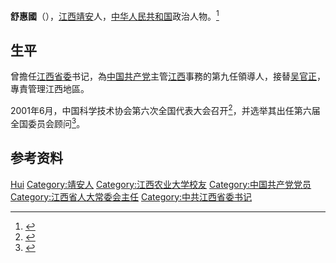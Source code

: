 '''舒惠國'''（{{bd|1938年|7月||catIdx=S舒惠国}}），[[江西|江西]][[靖安|靖安]]人，[[中华人民共和国|中华人民共和国]]政治人物。<ref>{{Cite journal|url=https://kns.cnki.net/KCMS/detail/detail.aspx?dbcode=CJFQ&dbname=CJFD2004&filename=FMYZ200403005&v=MzE4NDNVUkxPZVplZG5GQ2prVnI3TEl5RFNkTEc0SHRYTXJJOUZZWVI4ZVgxTHV4WVM3RGgxVDNxVHJXTTFGckM=|title=省委书记的科技情结——记全国人大农工委副主任、江西省委原书记舒惠国同志|author=付迁|year=2004|issue=03|issn=1672-6081|journal=中国发明与专利|doi=}}</ref>

== 生平 ==
曾擔任[[中共江西省委|江西省委]]书记，為[[中国共产党|中国共产党]]主管[[江西|江西]]事務的第九任領導人，接替[[吴官正|吴官正]]，專責管理江西地區。

2001年6月，中国科学技术协会第六次全国代表大会召开<ref>{{Cite book|title=企业科协工作手册|last=本书编委会编|publisher=北京：[[科学普及出版社|科学普及出版社]]|year=2008.10|isbn=978-7-110-06976-9|pages=2-3}}</ref>，并选举其出任第六届全国委员会顾问<ref>{{Cite book|title=中国科学技术协会年鉴 2003|publisher=北京：[[中国科学技术出版社|中国科学技术出版社]]|year=2003.12|isbn=7-5046-3485-9|pages=23, 123}}</ref>。
== 参考资料 ==
{{reflist}}

{{start box}}
{{s-before|[[吴官正|吴官正]]}}
{{s-title|[[中国共产党|中国共产党]][[江西省|江西省委员会]][[省委书记|书记]]}}
{{s-after|[[孟建柱|孟建柱]]}}
{{end box}}

{{中华人民共和国江西省地方领导人}}
{{江西歷代最高長官}}
{{中国科学技术协会第六届全国委员会}}

{{Authority control}}
{{DEFAULTSORT:Shu舒}}
[[Category:舒姓|Hui]]
[[Category:靖安人|Category:靖安人]]
[[Category:江西农业大学校友|Category:江西农业大学校友]]
[[Category:中国共产党党员|Category:中国共产党党员]]
[[Category:江西省人大常委会主任|Category:江西省人大常委会主任]]
[[Category:中共江西省委书记|Category:中共江西省委书记]]